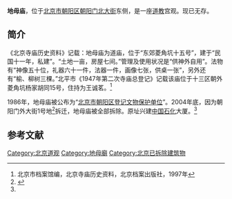 '''地母庙'''，位于[[北京市|北京市]][[朝阳区_(北京市)|朝阳区]][[朝阳门北大街|朝阳门北大街]]东侧，是一座[[道教|道教]]宫观。现已无存。

==简介==
《北京寺庙历史资料》记载：地母庙为道庙，位于“东郊菱角坑十五号”，建于“民国十一年，私建”。“土地一亩，房屋七间。”管理及使用状况是“供神外自用”。法物有“神像五十位，礼器六十一件，法器一件，画像七张，供桌一张”，另外还有“榆、柳树三棵。”北平市《1947年第二次寺庙总登记》记载该庙位于十三区朝外菱角坑杨家胡同15号，住持为王诚茗。<ref>北京市档案馆编，北京寺庙历史资料，北京档案出版社，1997年</ref>

1986年，地母庙被公布为“[[朝阳区文物保护单位|北京市朝阳区登记文物保护单位]]”。2004年底，因为朝阳门外大街1号地<ref name=zong>{{Cite web |url=http://www.cbminfo.com/tabid/63/InfoID/218124/frtid/580/Default.aspx |title=06年上半年北京地区施工项目（一），中国建材信息总网，2006-06-01 |accessdate=2014-12-30 |archive-date=2014-12-30 |archive-url=https://web.archive.org/web/20141230161529/http://www.cbminfo.com/tabid/63/InfoID/218124/frtid/580/Default.aspx |dead-url=no }}</ref>拆迁，地母庙被全部拆除。原址兴建[[中国石化|中国石化]]大厦。<ref name=zong/>

==参考文献==
{{reflist}}

[[Category:北京道观|Category:北京道观]]
[[Category:地母廟|Category:地母廟]]
[[Category:北京已拆除建筑物|Category:北京已拆除建筑物]]